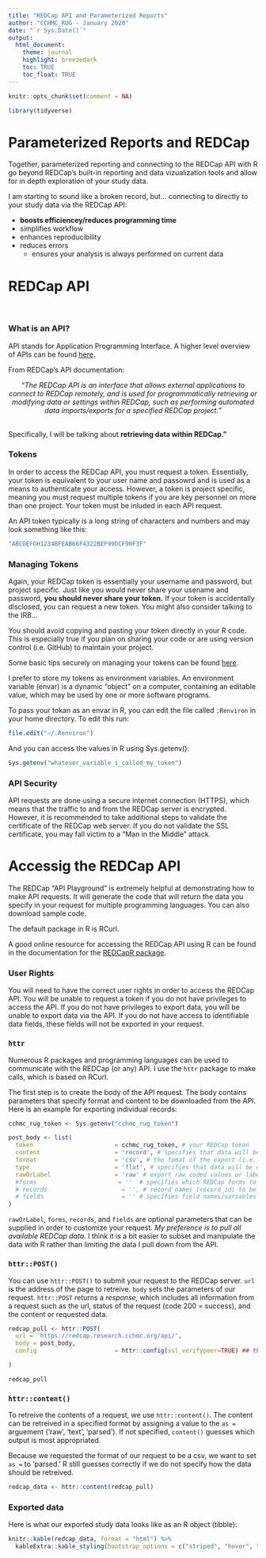```yaml
---
title: "REDCap API and Parameterized Reports"
author: "CCHMC_RUG - January 2020"
date: "`r Sys.Date()`"
output: 
  html_document:
    theme: journal
    highlight: breezedark
    toc: TRUE
    toc_float: TRUE
---
```


```r
knitr::opts_chunk$set(comment = NA)
```

```r
library(tidyverse)
```

# Parameterized Reports and REDCap

Together, parameterized reporting and connecting to the REDCap API with R go beyond REDCap's built-in reporting and data vizualization tools and allow for in depth exploration of your study data.

I am starting to sound like a broken record, but... connecting to directly to your study data via the REDCap API:

  - **boosts efficiencey/reduces programming time**
  - simplifies workflow
  - enhances reproducibility
  - reduces errors
    + ensures your analysis is always performed on current data
  
# REDCap API
<br>

### What is an API?

API stands for Application Programming Interface.  A higher level overview of APIs can be found [here](https://zapier.com/learn/apis/).

From REDCap's API documentation: 

<center>
*"The REDCap API is an interface that allows external applications to connect to REDCap remotely, and is used for programmatically retrieving or modifying data or settings within REDCap, such as performing automated data imports/exports for a specified REDCap project."*
</center>
<br>
Specifically, I will be talking about **retrieving data within REDCap."** 

### Tokens

In order to access the REDCap API, you must request a token.  Essentially, your token is equivalent to your user name and passowrd and is used as a means to authenticate your access.  However, a token is project specific, meaning you must request multiple tokens if you are key personnel on more than one project.  Your token must be inluded in each API request.  

An API token typically is a long string of characters and numbers and may look something like this: 

```r
"ABCDEFGH1234BFEAB66F4322BEF99DCF90F3F"
```

### Managing Tokens

Again, your REDCap token is essentially your username and password, but project specific.  Just like you would never share your usename and password, **you should never share your token.**  If your token is accidentally disclosed, you can request a new token.  You might also consider talking to the IRB...

You should avoid copying and pasting your token directly in your R code.  This is especially true if you plan on sharing your code or are using version control (i.e. GitHub) to maintain your project.

Some basic tips securely on managing your tokens can be found [here](https://cran.r-project.org/web/packages/httr/vignettes/secrets.html).

I prefer to store my tokens as environment variables.  An environment variable (envar) is a dynamic "object" on a computer, containing an editable value, which may be used by one or more software programs.

To pass your tokan as an envar in R, you can edit the file called `.Renviron` in your home directory.  To edit this run: 

```r
file.edit("~/.Renviron")
```

And you can access the values in R using Sys.getenv():

```r
Sys.getenv("whatever_variable_i_called_my_token")
```

### API Security

API requests are done using a secure internet connection (HTTPS),  which means that the traffic to and from the REDCap server is encrypted.  However, it is recommended to take additional steps to validate the certificate of the REDCap web server. If you do not validate the SSL certificate, you may fall victim to a "Man in the Middle" attack.

# Accessig the REDCap API 

The REDCap "API Playground" is extremely helpful at demonstrating how to make API requests.  It will generate the code that will return the data you specify in your request for multiple programming languages.  You can also download sample code.

The default package in R is RCurl.

A good online resource for accessing the REDCap API using R can be found in the documentation for the [REDCapR package](https://cran.r-project.org/web/packages/REDCapR/vignettes/TroubleshootingApiCalls.html).

### User Rights

You will need to have the correct user rights in order to access the REDCap API. You will be unable to request a token if you do not have privileges to access the API.  If you do not have privileges to export data, you will be unable to export data via the API. If you do not have access to identifiable data fields, these fields will not be exported in your request.

### `httr`

Numerous R packages and programming languages can be used to communicate with the REDCap (or any) API.  I use the `httr` package to make calls, which is based on RCurl.

The first step is to create the body of the API request.  The body contains parameters that specify format and content to be downloaded from the API.  Here is an example for exporting individual records: 

```r

cchmc_rug_token <- Sys.getenv("cchmc_rug_token")

post_body <- list(
  token                       = cchmc_rug_token, # your REDCap token
  content                     = 'record', # specifies that data will be exported by record
  format                      = 'csv', # the fomat of the export (i.e. csv, json, etc.)
  type                        = 'flat', # specifies that data will be exported with one record per row
  rawOrLabel                  = 'raw' # export raw coded values or labels
  #forms                       = ''  # specifies which REDCap forms to pull data from
  # records                     = '', # record names (record_id) to be exported
  # fields                      = '' # specifies field names/variables to be exported
)
```

`rawOrLabel`, `forms`, `records`, and `fields` are optional parameters that can be supplied in order to customize your request.  *My preference is to pull all available REDCap data.*  I think it is a bit easier to subset and manipulate the data with R rather than limiting the data I pull down from the API. 

### `httr::POST()`

You can use `httr::POST()` to submit your request to the REDCap server. `url` is the address of the page to retreive.  `body` sets the parameters of our request.  `httr::POST` returns a *response,* which includes all information from a request such as the url, status of the request (code 200 = success), and the content or requested data.

```r

redcap_pull <- httr::POST(
  url = 'https://redcap.research.cchmc.org/api/',
  body = post_body,
  config                      = httr::config(ssl_verifypeer=TRUE) ## this line validates the certificate 

)

redcap_pull
```

### `httr::content()`

To retreive the contents of a request, we use `httr::content()`.  The content can be retreived in a specified format by assigning a value to the `as =` arguement ('raw', 'text', 'parsed').  If not specified, `content()` guesses which output is most appropriated.  

Because we requested the format of our request to be a csv, we want to set `as =` to 'parsed.'  R still guesses correctly if we do not specify how the data should be retreived.

```r

redcap_data <- httr::content(redcap_pull)

```

### Exported data

Here is what our exported study data looks like as an R object (tibble):

```r
knitr::kable(redcap_data, format = "html") %>% 
  kableExtra::kable_styling(bootstrap_options = c("striped", "hover", "responsive"))

```





